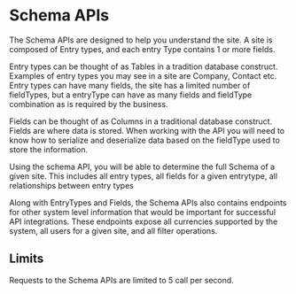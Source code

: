 # Schema APIs

The Schema APIs are designed to help you understand the site. A site is composed of Entry types, and each entry Type contains 1 or more fields.

Entry types can be thought of as Tables in a tradition database construct. Examples of entry types you may see in a site are Company, Contact etc. Entry types can have many fields, the site has a limited number of fieldTypes, but a entryType can have as many fields and fieldType combination as is required by the business.

Fields can be thought of as Columns in a traditional database construct. Fields are where data is stored. When working with the API you will need to know how to serialize and deserialize data based on the fieldType used to store the information.

Using the schema API, you will be able to determine the full Schema of a given site. This includes all entry types, all fields for a given entrytype, all relationships between entry types

Along with EntryTypes and Fields, the Schema APIs also contains endpoints for other system level information that would be important for successful API integrations. These endpoints expose all currencies supported by the system, all users for a given site, and all filter operations.

## Limits

Requests to the Schema APIs are limited to 5 call per second.
